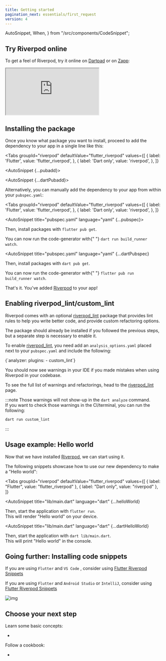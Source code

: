 ```yaml
---
title: Getting started
pagination_next: essentials/first_request
version: 4
---
```


  AutoSnippet,
  When,
} from "/src/components/CodeSnippet";

## Try Riverpod online

To get a feel of Riverpod, try it online on [Dartpad](https://dartpad.dev/?null_safety=true&id=ef06ab3ce0b822e6cc5db0575248e6e2)
or on [Zapp](https://zapp.run/new):

<iframe
  src="https://zapp.run/edit/zv2060sv306?theme=dark&lazy=false"
  style={{ width: "100%", border: 0, overflow: "hidden", aspectRatio: "1.5" }}
></iframe>

## Installing the package

Once you know what package you want to install, proceed to add the dependency to your app in a single line like this:

<Tabs
  groupId="riverpod"
  defaultValue="flutter_riverpod"
  values={[
    { label: 'Flutter', value: 'flutter_riverpod', },
    { label: 'Dart only', value: 'riverpod', },
  ]}
>
<TabItem value="flutter_riverpod">

<AutoSnippet {...pubadd}></AutoSnippet>

</TabItem>

<TabItem value="riverpod">

<AutoSnippet {...dartPubadd}></AutoSnippet>

</TabItem>

</Tabs>

Alternatively, you can manually add the dependency to your app from within your `pubspec.yaml`:

<Tabs
  groupId="riverpod"
  defaultValue="flutter_riverpod"
  values={[
    { label: 'Flutter', value: 'flutter_riverpod', },
    { label: 'Dart only', value: 'riverpod', },
  ]}
>
<TabItem value="flutter_riverpod">

<AutoSnippet title="pubspec.yaml" language="yaml" {...pubspec}></AutoSnippet>

Then, install packages with `flutter pub get`.

<When codegen={true}>
  You can now run the code-generator with{" "}
  <code>dart run build_runner watch</code>.
</When>

</TabItem>
<TabItem value="riverpod">

<AutoSnippet
  title="pubspec.yaml"
  language="yaml"
  {...dartPubspec}
></AutoSnippet>

Then, install packages with `dart pub get`.

<When codegen={true}>
  You can now run the code-generator with{" "}
  <code>flutter pub run build_runner watch</code>.
</When>

</TabItem>
</Tabs>

That's it. You've added [Riverpod] to your app!

## Enabling riverpod_lint/custom_lint

Riverpod comes with an optional [riverpod_lint]
package that provides lint rules to help you write better code, and
provide custom refactoring options.

The package should already be installed if you followed the previous steps, but a
separate step is necessary to enable it.

To enable [riverpod_lint], you need add an `analysis_options.yaml` placed next to
your `pubspec.yaml` and include the following:

<CodeBlock language="yaml" title="analysis_options.yaml">
  {`analyzer:
  plugins:
    - custom_lint`}
</CodeBlock>

You should now see warnings in your IDE if you made mistakes when using Riverpod
in your codebase.

To see the full list of warnings and refactorings, head to the [riverpod_lint] page.

:::note
Those warnings will not show-up in the `dart analyze` command.  
If you want to check those warnings in the CI/terminal, you can run the following:

```sh
dart run custom_lint
```

:::

## Usage example: Hello world

Now that we have installed [Riverpod], we can start using it.

The following snippets showcase how to use our new dependency to make a "Hello world":


<Tabs
  groupId="riverpod"
  defaultValue="flutter_riverpod"
  values={[
    { label: "Flutter", value: "flutter_riverpod" },
    { label: "Dart only", value: "riverpod" },
  ]}
>
<TabItem value="flutter_riverpod">

<AutoSnippet
  title="lib/main.dart"
  language="dart"
  {...helloWorld}
></AutoSnippet>

Then, start the application with `flutter run`.  
This will render "Hello world" on your device.

</TabItem>
<TabItem value="riverpod">

<AutoSnippet
  title="lib/main.dart"
  language="dart"
  {...dartHelloWorld}
></AutoSnippet>

Then, start the application with `dart lib/main.dart`.  
This will print "Hello world" in the console.

</TabItem>
</Tabs>

## Going further: Installing code snippets

If you are using `Flutter` and `VS Code` , consider using [Flutter Riverpod Snippets](https://marketplace.visualstudio.com/items?itemName=robert-brunhage.flutter-riverpod-snippets)

If you are using `Flutter` and `Android Studio` or `IntelliJ`, consider using [Flutter Riverpod Snippets](https://plugins.jetbrains.com/plugin/14641-flutter-riverpod-snippets)

![img](/img/snippets/greetingProvider.gif)

## Choose your next step

Learn some basic concepts:

- <Link documentID="concepts/providers" />

Follow a cookbook:

- <Link documentID="cookbooks/testing" />

[riverpod]: https://github.com/rrousselgit/riverpod
[hooks_riverpod]: https://pub.dev/packages/hooks_riverpod
[flutter_riverpod]: https://pub.dev/packages/flutter_riverpod
[flutter_hooks]: https://github.com/rrousselGit/flutter_hooks
[riverpod_lint]: https://pub.dev/packages/riverpod_lint
